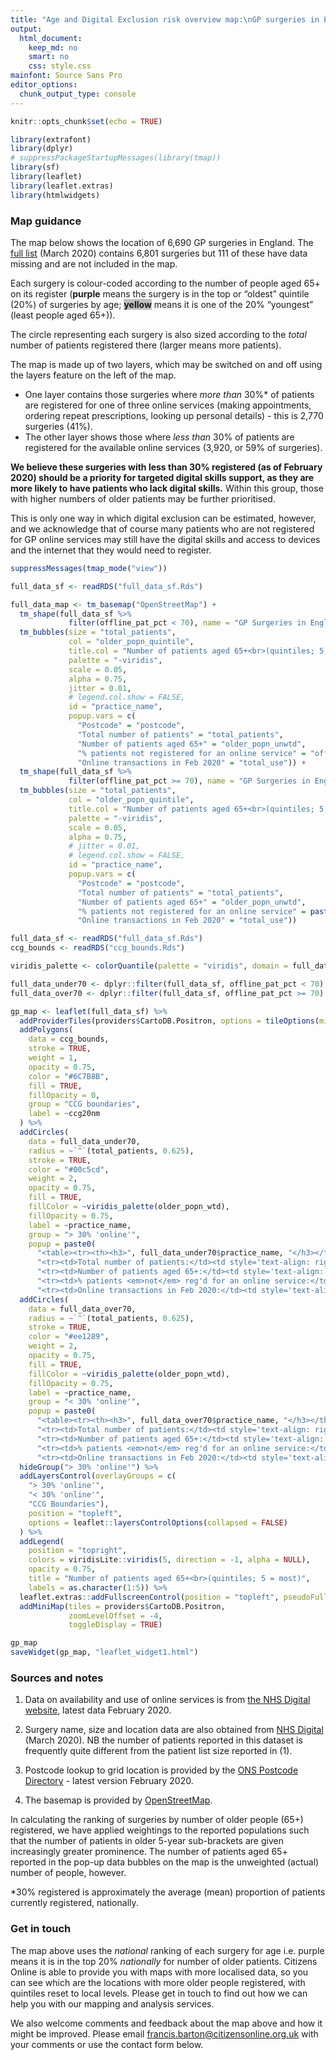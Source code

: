 ```yaml
---
title: "Age and Digital Exclusion risk overview map:\nGP surgeries in England"
output: 
  html_document: 
    keep_md: no
    smart: no
    css: style.css
mainfont: Source Sans Pro
editor_options: 
  chunk_output_type: console
---
```


```r
knitr::opts_chunk$set(echo = TRUE)

library(extrafont)
library(dplyr)
# suppressPackageStartupMessages(library(tmap))
library(sf)
library(leaflet)
library(leaflet.extras)
library(htmlwidgets)
```


### Map guidance

The map below shows the location of 6,690 GP surgeries in England. The [full list](https://digital.nhs.uk/data-and-information/publications/statistical/patients-registered-at-a-gp-practice/march-2020) (March 2020) contains 6,801 surgeries but 111 of these have data missing and are not included in the map.

Each surgery is colour-coded according to the number of people aged 65+ on its register (<span style="color: `r viridisLite::viridis(n = 5)[[1]]`;">**purple**</span> means the surgery is in the top or "oldest" quintile (20%) of surgeries by age; <span style="color: `r viridisLite::viridis(n = 5)[[5]]`; background-color: #bfbfbf;">**yellow**</span> means it is one of the 20% "youngest" (least people aged 65+)).

The circle representing each surgery is also sized according to the *total* number of patients registered there (larger means more patients).

The map is made up of two layers, which may be switched on and off using the layers feature on the left of the map.

- One layer contains those surgeries where _more than_ 30%* of patients are registered for one of three online services (making appointments, ordering repeat prescriptions, looking up personal details) - this is 2,770 surgeries (41%).
- The other layer shows those where _less than_ 30% of patients are registered for the available online services (3,920, or 59% of surgeries).

**We believe these surgeries with less than 30% registered (as of February 2020) should be a priority for targeted digital skills support, as they are more likely to have patients who lack digital skills.** Within this group, those with higher numbers of older patients may be further prioritised.

This is only one way in which digital exclusion can be estimated, however, and we acknowledge that of course many patients who are not registered for GP online services may still have the digital skills and access to devices and the internet that they would need to register.



```r

suppressMessages(tmap_mode("view"))

full_data_sf <- readRDS("full_data_sf.Rds")

full_data_map <- tm_basemap("OpenStreetMap") +
  tm_shape(full_data_sf %>%
             filter(offline_pat_pct < 70), name = "GP Surgeries in England (>30% using GP online services)") +
  tm_bubbles(size = "total_patients",
             col = "older_popn_quintile",
             title.col = "Number of patients aged 65+<br>(quintiles; 5 = most)",
             palette = "-viridis",
             scale = 0.05,
             alpha = 0.75,
             jitter = 0.01,
             # legend.col.show = FALSE,
             id = "practice_name",
             popup.vars = c(
               "Postcode" = "postcode",
               "Total number of patients" = "total_patients",
               "Number of patients aged 65+" = "older_popn_unwtd",
               "% patients not registered for an online service" = "offline_pat_pct",
               "Online transactions in Feb 2020" = "total_use")) +
  tm_shape(full_data_sf %>%
             filter(offline_pat_pct >= 70), name = "GP Surgeries in England (<30% using GP online services)") +
  tm_bubbles(size = "total_patients",
             col = "older_popn_quintile",
             title.col = "Number of patients aged 65+<br>(quintiles; 5 = most)",
             palette = "-viridis",
             scale = 0.05,
             alpha = 0.75,
             # jitter = 0.01,
             # legend.col.show = FALSE,
             id = "practice_name",
             popup.vars = c(
               "Postcode" = "postcode",
               "Total number of patients" = "total_patients",
               "Number of patients aged 65+" = "older_popn_unwtd",
               "% patients not registered for an online service" = paste0("offline_pat_pct", "%"),
               "Online transactions in Feb 2020" = "total_use"))

```

```r

full_data_sf <- readRDS("full_data_sf.Rds")
ccg_bounds <- readRDS("ccg_bounds.Rds")

viridis_palette <- colorQuantile(palette = "viridis", domain = full_data_sf$older_popn_wtd, n = 5, reverse = TRUE)

full_data_under70 <- dplyr::filter(full_data_sf, offline_pat_pct < 70)
full_data_over70 <- dplyr::filter(full_data_sf, offline_pat_pct >= 70)

gp_map <- leaflet(full_data_sf) %>% 
  addProviderTiles(providers$CartoDB.Positron, options = tileOptions(minZoom = 7, maxZoom = 14)) %>% 
  addPolygons(
    data = ccg_bounds,
    stroke = TRUE,
    weight = 1,
    opacity = 0.75,
    color = "#6C7B8B",
    fill = TRUE,
    fillOpacity = 0,
    group = "CCG boundaries",
    label = ~ccg20nm
  ) %>% 
  addCircles(
    data = full_data_under70,
    radius = ~`^`(total_patients, 0.625),
    stroke = TRUE,
    color = "#00c5cd",
    weight = 2,
    opacity = 0.75,
    fill = TRUE,
    fillColor = ~viridis_palette(older_popn_wtd),
    fillOpacity = 0.75,
    label = ~practice_name,
    group = "> 30% 'online'",
    popup = paste0(
      "<table><tr><th><h3>", full_data_under70$practice_name, "</h3></th><th style = 'font-weight: 400;'>", full_data_under70$postcode, "</th></tr>",
      "<tr><td>Total number of patients:</td><td style='text-align: right'><strong>", full_data_under70$total_patients, "</strong></td></tr>",
      "<tr><td>Number of patients aged 65+:</td><td style='text-align: right'><strong>", full_data_under70$older_popn_unwtd, "</strong></td></tr>",
      "<tr><td>% patients <em>not</em> reg'd for an online service:</td><td style='text-align: right'><strong>", full_data_under70$offline_pat_pct, "%</strong></td></tr>",
      "<tr><td>Online transactions in Feb 2020:</td><td style='text-align: right'><strong>", full_data_under70$total_use, "</strong></td></tr></table>")) %>% 
  addCircles(
    data = full_data_over70,
    radius = ~`^`(total_patients, 0.625),
    stroke = TRUE,
    color = "#ee1289",
    weight = 2,
    opacity = 0.75,
    fill = TRUE,
    fillColor = ~viridis_palette(older_popn_wtd),
    fillOpacity = 0.75,
    label = ~practice_name,
    group = "< 30% 'online'",
    popup = paste0(
      "<table><tr><th><h3>", full_data_over70$practice_name, "</h3></th><th style = 'font-weight: 400;'>", full_data_over70$postcode, "</th></tr>",
      "<tr><td>Total number of patients:</td><td style='text-align: right'><strong>", full_data_over70$total_patients, "</strong></td></tr>",
      "<tr><td>Number of patients aged 65+:</td><td style='text-align: right'><strong>", full_data_over70$older_popn_unwtd, "</strong></td></tr>",
      "<tr><td>% patients <em>not</em> reg'd for an online service:</td><td style='text-align: right'><strong>", full_data_over70$offline_pat_pct, "%</strong></td></tr>",
      "<tr><td>Online transactions in Feb 2020:</td><td style='text-align: right'><strong>", full_data_over70$total_use, "</strong></td></tr></table>")) %>% 
  hideGroup("> 30% 'online'") %>% 
  addLayersControl(overlayGroups = c(
    "> 30% 'online'",
    "< 30% 'online'",
    "CCG Boundaries"),
    position = "topleft",
    options = leaflet::layersControlOptions(collapsed = FALSE)
  ) %>% 
  addLegend(
    position = "topright",
    colors = viridisLite::viridis(5, direction = -1, alpha = NULL),
    opacity = 0.75,
    title = "Number of patients aged 65+<br>(quintiles; 5 = most)",
    labels = as.character(1:5)) %>% 
  leaflet.extras::addFullscreenControl(position = "topleft", pseudoFullscreen = FALSE) %>% 
  addMiniMap(tiles = providers$CartoDB.Positron,
             zoomLevelOffset = -4,
             toggleDisplay = TRUE)

gp_map
saveWidget(gp_map, "leaflet_widget1.html")

```


### Sources and notes
1. Data on availability and use of online services is from [the NHS Digital website](https://digital.nhs.uk/data-and-information/data-collections-and-data-sets/data-collections/pomi), latest data February 2020.

2. Surgery name, size and location data are also obtained from [NHS Digital](https://digital.nhs.uk/data-and-information/publications/statistical/patients-registered-at-a-gp-practice/march-2020) (March 2020). NB the number of patients reported in this dataset is frequently quite different from the patient list size reported in (1).

3. Postcode lookup to grid location is provided by the [ONS Postcode Directory](https://geoportal.statistics.gov.uk/datasets/ons-postcode-directory-february-2020) - latest version February 2020.

4. The basemap is provided by [OpenStreetMap](https://openstreetmap.org).

In calculating the ranking of surgeries by number of older people (65+) registered, we have applied weightings to the reported populations such that the number of patients in older 5-year sub-brackets are given increasingly greater prominence. The number of patients aged 65+ reported in the pop-up data bubbles on the map is the unweighted (actual) number of people, however.

*30% registered is approximately the average (mean) proportion of patients currently registered, nationally.

### Get in touch

The map above uses the _national_ ranking of each surgery for age i.e. purple means it is in the top 20% _nationally_ for number of older patients. Citizens Online is able to provide you with maps with more localised data, so you can see which are the locations with more older people registered, with quintiles reset to local levels. Please get in touch to find out how we can help you with our mapping and analysis services.

We also welcome comments and feedback about the map above and how it might be improved. Please email [francis.barton@citizensonline.org.uk](mailto:francis.barton@citizensonline.org.uk) with your comments or use the contact form below.

